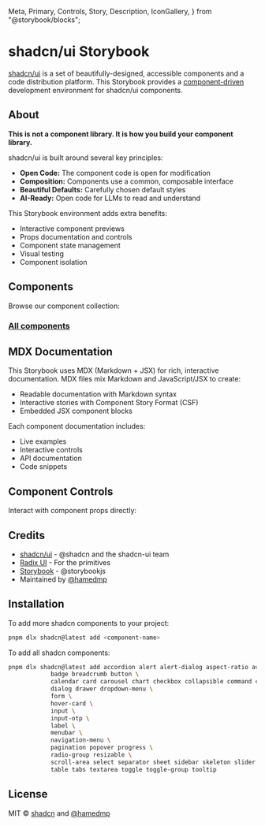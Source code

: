 
  Meta,
  Primary,
  Controls,
  Story,
  Description,
  IconGallery,
} from "@storybook/blocks";

<Meta title="README" />

# shadcn/ui Storybook

[shadcn/ui](https://ui.shadcn.com/) is a set of beautifully-designed, accessible components and a code distribution platform. This Storybook provides a [component-driven](https://www.componentdriven.org/) development environment for shadcn/ui components.

## About

**This is not a component library. It is how you build your component library.**

shadcn/ui is built around several key principles:

- **Open Code:** The component code is open for modification
- **Composition:** Components use a common, composable interface
- **Beautiful Defaults:** Carefully chosen default styles
- **AI-Ready:** Open code for LLMs to read and understand

This Storybook environment adds extra benefits:

- Interactive component previews
- Props documentation and controls
- Component state management
- Visual testing
- Component isolation

## Components

Browse our component collection:

### [All components](/docs/shadcn-ui-components)

## MDX Documentation

This Storybook uses MDX (Markdown + JSX) for rich, interactive documentation. MDX files mix Markdown and JavaScript/JSX to create:

- Readable documentation with Markdown syntax
- Interactive stories with Component Story Format (CSF)
- Embedded JSX component blocks

Each component documentation includes:

- Live examples
- Interactive controls
- API documentation
- Code snippets

## Component Controls

Interact with component props directly:

<Controls of={ButtonStories.Default} />

## Credits

- [shadcn/ui](https://ui.shadcn.com/) - @shadcn and the shadcn-ui team
- [Radix UI](https://radix-ui.com) - For the primitives
- [Storybook](https://storybook.js.org/) - @storybookjs
- Maintained by [@hamedmp](https://github.com/hamedmp)

## Installation

To add more shadcn components to your project:

```bash
pnpm dlx shadcn@latest add <component-name>
```

To add all shadcn components:

```bash
pnpm dlx shadcn@latest add accordion alert alert-dialog aspect-ratio avatar \
            badge breadcrumb button \
            calendar card carousel chart checkbox collapsible command context-menu \
            dialog drawer dropdown-menu \
            form \
            hover-card \
            input \
            input-otp \
            label \
            menubar \
            navigation-menu \
            pagination popover progress \
            radio-group resizable \
            scroll-area select separator sheet sidebar skeleton slider sonner switch \
            table tabs textarea toggle toggle-group tooltip
```

## License

MIT © [shadcn](https://ui.shadcn.com/) and [@hamedmp](https://github.com/hamedmp)
